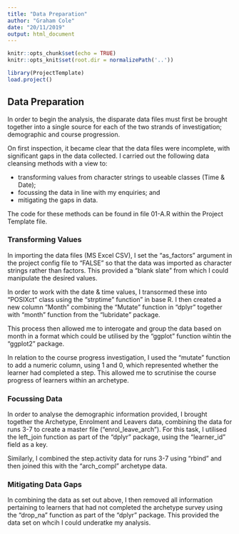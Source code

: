 ```yaml
---
title: "Data Preparation"
author: "Graham Cole"
date: "20/11/2019"
output: html_document
---
```


```r
knitr::opts_chunk$set(echo = TRUE)
knitr::opts_knit$set(root.dir = normalizePath('..'))
```

```r
library(ProjectTemplate)
load.project()  
```

## Data Preparation

In order to begin the analysis, the disparate data files must first be brought together into a single source for each of the two strands of investigation; demographic and course progression.  

On first inspection, it became clear that the data files were incomplete, with significant gaps in the data collected.  I carried out the following data cleansing methods with a view to:

* transforming values from character strings to useable classes (Time & Date); 
* focussing the data in line with my enquiries; and
* mitigating the gaps in data.


The code for these methods can be found in file 01-A.R within the Project Template file.  

### Transforming Values 

In importing the data files (MS Excel CSV), I set the "as_factors" argument in the project config file to "FALSE" so that the data was imported as character strings rather than factors.  This provided a "blank slate" from which I could manipulate the desired values.  

In order to work with the date & time values, I transormed these into "POSIXct" class using the "strptime" function" in base R.  I then created a new column "Month" combining the "Mutate" function in "dplyr" together with "month" function from the "lubridate" package.  

This process then allowed me to interogate and group the data based on month in a format which could be utilised by the "ggplot" function wihtin the "ggplot2" package.

In relation to the course progress investigation, I used the "mutate" function to add a numeric column, using 1 and 0, which represented whether the learner had completed a step.  This allowed me to scrutinise the course progress of learners within an archetype.  

### Focussing Data 

In order to analyse the demographic information provided, I brought together the Archetype, Enrolment and Leavers data, combining the data for runs 3-7 to create a master file ("enrol_leave_arch").  For this task, I utilised the left_join function as part of the "dplyr" package, using the "learner_id" field as a key.

Similarly, I combined the step.activity data for runs 3-7 using "rbind" and then joined this with the "arch_compl" archetype data.  

### Mitigating Data Gaps 

In combining the data as set out above, I then removed all information pertaining to learners that had not completed the archetype survey using the "drop_na" function as part of the "dplyr" package.  This provided the data set on whcih I could underatke my analysis.  

